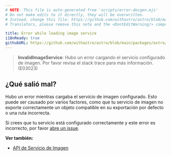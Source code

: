 ```yaml
---
# NOTE: This file is auto-generated from 'scripts/error-docgen.mjs'
# Do not make edits to it directly, they will be overwritten.
# Instead, change this file: https://github.com/withastro/astro/blob/main/packages/astro/src/core/errors/errors-data.ts
# Translators, please remove this note and the <DontEditWarning/> component.

title: Error while loading image service
i18nReady: true
githubURL: https://github.com/withastro/astro/blob/main/packages/astro/src/core/errors/errors-data.ts
---
```


> **InvalidImageService**: Hubo un error cargando el servicio configurado de imagen. Por favor revisa el stack trace para más información. (E03023)

## ¿Qué salió mal?
Hubo un error mientras cargaba el servicio de imagen configurado. Esto puede ser causado por varios factores, como que tu servicio de imagen no exporte correctamente un objeto compatible en su exportación por defecto o una ruta incorrecta.

Si crees que tu servicio está configurado correctamente y este error es incorrecto, por favor [abre un issue](https://astro.build/issues/).

**Ver también:**
-  [API de Servicio de Imagen](/es/reference/image-service-reference/)


